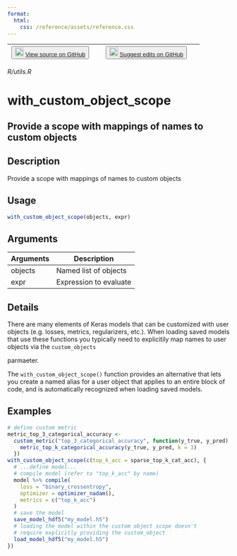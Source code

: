 ```yaml
---
format:
  html:
    css: /reference/assets/reference.css
---
```


| <button class="button"> ![](/reference/assets/GitHub-Mark-32px.png){width="20"} [View source on GitHub](https://github.com/rstudio/keras//blob/main/R/utils.R) </button> | <button class="button"> ![](/reference/assets/GitHub-Mark-32px.png){width="20"} [Suggest edits on GitHub](https://github.com/rstudio/keras//edit/main/R/utils.R) </button> |
|:------------------------------:|:--------------------------------------:|

*R/utils.R*

# with_custom_object_scope

## Provide a scope with mappings of names to custom objects

## Description
Provide a scope with mappings of names to custom objects 


## Usage
```r
with_custom_object_scope(objects, expr) 
```

## Arguments
|Arguments|Description|
|---|---|
| objects | Named list of objects |
| expr | Expression to evaluate |

## Details

There are many elements of Keras models that can be customized with user objects (e.g. losses, metrics, regularizers, etc.). When loading saved models that use these functions you typically need to explicitily map names to user objects via the `custom_objects`

parmaeter. 

The `with_custom_object_scope()` function provides an alternative that lets you create a named alias for a user object that applies to an entire block of code, and is automatically recognized when loading saved models. 




## Examples
```r
# define custom metric 
metric_top_3_categorical_accuracy <- 
  custom_metric("top_3_categorical_accuracy", function(y_true, y_pred) { 
    metric_top_k_categorical_accuracy(y_true, y_pred, k = 3) 
  }) 
with_custom_object_scope(c(top_k_acc = sparse_top_k_cat_acc), { 
  # ...define model... 
  # compile model (refer to "top_k_acc" by name) 
  model %>% compile( 
    loss = "binary_crossentropy", 
    optimizer = optimizer_nadam(), 
    metrics = c("top_k_acc") 
  ) 
  # save the model 
  save_model_hdf5("my_model.h5") 
  # loading the model within the custom object scope doesn't 
  # require explicitly providing the custom_object 
  load_model_hdf5("my_model.h5") 
}) 
```


